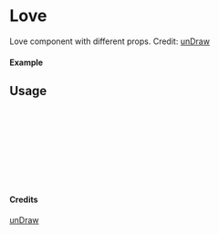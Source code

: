 
<Meta of={Love} title="unDraw/Love" />

# Love

Love component with different props.
Credit: [unDraw](https://undraw.co/illustrations)

#### Example

<Canvas of={Love.Primary} />

## Usage

```ts
import { Love } from "yadl-ui";

const Example = () => {
  return (
      <Love />
  );
};

export default Example;
```

#### Credits
[unDraw](https://undraw.co/illustrations)
